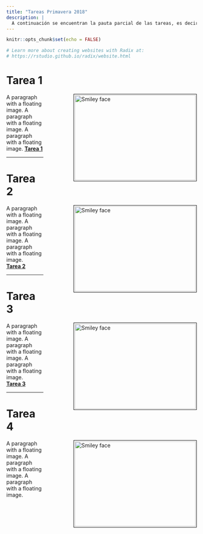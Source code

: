 ```yaml
---
title: "Tareas Primavera 2018"
description: |
  A continuación se encuentran la pauta parcial de las tareas, es decir, solo el código. El código tanto de la página en Redix como el R Markdown se encuentran en github `r emo::ji("heart")` `r emo::ji("heart")` `r emo::ji("heart")`. 
---
```


```r
knitr::opts_chunk$set(echo = FALSE)

# Learn more about creating websites with Radix at:
# https://rstudio.github.io/radix/website.html

```

# Tarea 1

<p>
<img src="images/images_hw1.png" alt="Smiley face" style="float: right; width:320px; height:225px; margin-bottom: 0px 10px;
margin-left: 80px ; border: solid black 1px; padding: 2px">
A paragraph with a floating image. A paragraph with a floating image. A paragraph with a floating image.
[**Tarea 1**](autumn_2018/homeworks/HW1/HWS1.html)
</p>

---

# Tarea 2 

<p>
<img src="images/images_hw2.png" alt="Smiley face" style="float: right; width:320px; height:225px; margin-bottom: 0px 10px;
margin-left: 80px ; border: solid black 1px; padding: 2px">
A paragraph with a floating image. A paragraph with a floating image. A paragraph with a floating image.  
[**Tarea 2**](spring_2018/homeworks/HW2/HWS2.html)
</p>

---

# Tarea 3

<p>
<img src="images/images_hw3.png" alt="Smiley face" style="float: right; width:320px; height:225px; margin-bottom: 0px 10px;
margin-left: 80px ; border: solid black 1px; padding: 2px">
A paragraph with a floating image. A paragraph with a floating image. A paragraph with a floating image.  
[**Tarea 3**](spring_2018/homeworks/HW3/HWS3.html)
</p>

---

# Tarea 4

<p>
<img src="images/tarea_1.jpg" alt="Smiley face" style="float: right; width:320px; height:225px; margin-bottom: 0px 10px;
margin-left: 80px ; border: solid black 1px; padding: 2px">
A paragraph with a floating image. A paragraph with a floating image. A paragraph with a floating image.  
</p>

